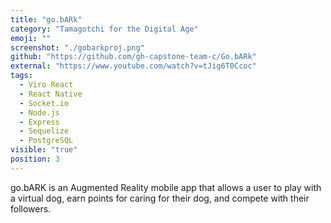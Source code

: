 ```yaml
---
title: "go.bARk"
category: "Tamagotchi for the Digital Age"
emoji: ""
screenshot: "./gobarkproj.png"
github: "https://github.com/gh-capstone-team-c/Go.bARk"
external: "https://www.youtube.com/watch?v=tJig6T0Ccoc"
tags:
  - Viro React
  - React Native
  - Socket.io
  - Node.js
  - Express
  - Sequelize
  - PostgreSQL
visible: "true"
position: 3
---
```


go.bARK is an Augmented Reality mobile app that allows a user to play with a virtual dog, earn points for caring for their dog, and compete with their followers.
